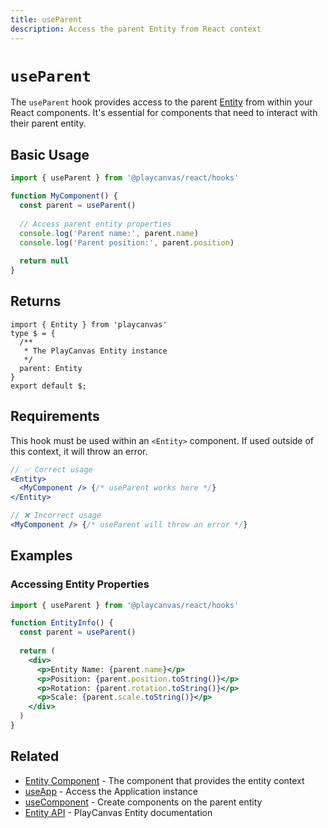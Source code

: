 ```yaml
---
title: useParent
description: Access the parent Entity from React context
---
```


# `useParent`

The `useParent` hook provides access to the parent [Entity](https://api.playcanvas.com/engine/classes/Entity.html) from within your React components. It's essential for components that need to interact with their parent entity.

## Basic Usage

```jsx copy
import { useParent } from '@playcanvas/react/hooks'

function MyComponent() {
  const parent = useParent()
  
  // Access parent entity properties
  console.log('Parent name:', parent.name)
  console.log('Parent position:', parent.position)
  
  return null
}
```

## Returns

```tsx asTypedoc
import { Entity } from 'playcanvas'
type $ = {
  /**
   * The PlayCanvas Entity instance
   */
  parent: Entity
}
export default $;
```

## Requirements

This hook must be used within an `<Entity>` component. If used outside of this context, it will throw an error.

```jsx
// ✅ Correct usage
<Entity>
  <MyComponent /> {/* useParent works here */}
</Entity>

// ❌ Incorrect usage
<MyComponent /> {/* useParent will throw an error */}
```

## Examples

### Accessing Entity Properties

```jsx copy
import { useParent } from '@playcanvas/react/hooks'

function EntityInfo() {
  const parent = useParent()
  
  return (
    <div>
      <p>Entity Name: {parent.name}</p>
      <p>Position: {parent.position.toString()}</p>
      <p>Rotation: {parent.rotation.toString()}</p>
      <p>Scale: {parent.scale.toString()}</p>
    </div>
  )
}
```

## Related

- [Entity Component](./entity) - The component that provides the entity context
- [useApp](./use-app) - Access the Application instance
- [useComponent](./use-component) - Create components on the parent entity
- [Entity API](https://api.playcanvas.com/engine/classes/Entity.html) - PlayCanvas Entity documentation
